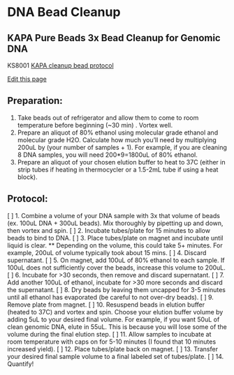 # DNA Bead Cleanup
## KAPA Pure Beads 3x Bead Cleanup for Genomic DNA
KS8001
[KAPA cleanup bead protocol](https://rochesequencingstore.com/wp-content/uploads/2022/07/KAPA-Pure-Beads-Technical-Data-Sheet.pdf)

[Edit this page](https://github.com/remygatins/GatinsLab/edit/main/lab_molec_DNA_beadcleanup.qmd)

## Preparation:
  1. Take beads out of refrigerator and allow them to come to room temperature before beginning (~30 min) . Vortex well.
  2. Prepare an aliquot of 80% ethanol using molecular grade ethanol and molecular grade H2O. Calculate how much you'll need by multiplying 200uL by (your number of samples + 1). For example, if you are cleaning 8 DNA samples, you will need 200*9=1800uL of 80% ethanol.
  3. Prepare an aliquot of your chosen elution buffer to heat to 37C (either in strip tubes if heating in thermocycler or a 1.5-2mL tube if using a heat block).

## Protocol:
 [ ] 1. Combine a volume of your DNA sample with 3x that volume of beads (ex. 100uL DNA + 300uL beads). Mix thoroughly by pipetting up and down, then vortex and spin.
 [ ] 2. Incubate tubes/plate for 15 minutes to allow beads to bind to DNA.
 [ ] 3. Place tubes/plate on magnet and incubate until liquid is clear.
    ** Depending on the volume, this could take 5+ minutes. For example, 200uL of volume typically took about 15 mins.
 [ ] 4. Discard supernatant.
 [ ] 5. On magnet, add 100uL of 80% ethanol to each sample. If 100uL does not sufficiently cover the beads, increase this volume to 200uL.
 [ ] 6. Incubate for >30 seconds, then remove and discard supernatant.
 [ ] 7. Add another 100uL of ethanol, incubate for >30 more seconds and discard the supernatant.
 [ ] 8. Dry beads by leaving them uncapped for 3-5 minutes until all ethanol has evaporated (be careful to not over-dry beads).
 [ ] 9. Remove plate from magnet.
 [ ] 10. Resuspend beads in elution buffer (heated to 37C) and vortex and spin. Choose your elution buffer volume by adding 5uL to your desired final volume. For example, if you want 50uL of clean genomic DNA, elute in 55uL. This is because you will lose some of the volume during the final elution step. 
 [ ] 11. Allow samples to incubate at room temperature with caps on for 5-10 minutes (I found that 10 minutes increased yield).
 [ ] 12. Place tubes/plate back on magnet.
 [ ] 13. Transfer your desired final sample volume to a final labeled set of tubes/plate. 
 [ ] 14. Quantify!
